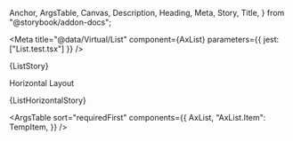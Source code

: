   Anchor,
  ArgsTable,
  Canvas,
  Description,
  Heading,
  Meta,
  Story,
  Title,
} from "@storybook/addon-docs";

<Meta
  title="@data/Virtual/List"
  component={AxList}
  parameters={{ jest: ["List.test.tsx"] }}
/>

<Title>Virtual List</Title>

<Canvas>
  <Story name="1.Vertical List" height="32rem">
    {ListStory}
  </Story>
</Canvas>

<Heading>Horizontal Layout</Heading>

<Canvas>
  <Story
    name="2.Horizontal List"
    height="14rem"
    parameters={{ layout: "none" }}
  >
    {ListHorizontalStory}
  </Story>
</Canvas>

<ArgsTable
  sort="requiredFirst"
  components={{
    AxList,
    "AxList.Item": TempItem,
  }}
/>
